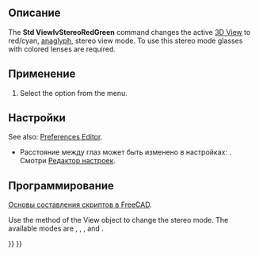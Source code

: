 <languages/>

{{Docnav/ru
|[[Std_SelBoundingBox/ru|Команда "Габариты"]]
|[[Std_ViewIvStereoQuadBuff/ru|Команда "Четверная буферизация стерео"]]
|[[Std_View_Menu/ru|Меню "Вид"]]
|IconL=Std_SelBoundingBox.svg
|IconR=Std_ViewIvStereoQuadBuff.svg
|IconC=Freecad.svg
}}

{{GuiCommand/ru
|Name/ru=Стерео красный/голубой
|Name=Std_ViewIvStereoRedGreen
|MenuLocation=Вид → Стерео → Стерео красный/голубой
|Workbenches=Все
|SeeAlso=[[Std_ViewIvStereoQuadBuff/ru|Четверная буферизация стерео]], [[Std_ViewIvStereoInterleavedRows/ru|Стерео с чередованием строк]], [[Std_ViewIvStereoInterleavedColumns/ru|Стерео с чередованием столбцов]], [[Std_ViewIvStereoOff/ru|Выключить стерео]]
}}

<span id="Description"></span>
==Описание==

The '''Std ViewIvStereoRedGreen''' command changes the active [[3D_View|3D View]] to red/cyan, [https://en.wikipedia.org/wiki/Anaglyph_3D anaglyph], stereo view mode. To use this stereo mode glasses with colored lenses are required.

<span id="Usage"></span>
==Применение==

# Select the {{MenuCommand|View → Stereo → [[Image:Std_ViewIvStereoRedGreen.svg|16px]] Stereo Red/Cyan}} option from the menu.

<span id="Preferences"></span>
==Настройки==

See also: [[Preferences_Editor|Preferences Editor]].

<div class="mw-translate-fuzzy">
* Расстояние между глаз может быть изменено в настройках: {{MenuCommand|Правка → Настройки... → Отображение → Трёхмерный вид → Расстояние между глаз для стерео режима}}. Смотри [[Preferences_Editor/ru#3D_View|Редактор настроек]].
</div>

<span id="Scripting"></span>
==Программирование==

<div class="mw-translate-fuzzy">
{{Emphasis|Смотрите так же:}} [[FreeCAD_Scripting_Basics/ru|Основы составления скриптов в FreeCAD]].
</div>

Use the {{incode|setStereoType}} method of the View object to change the stereo mode. The available modes are {{incode|"Anaglyph"}}, {{incode|"QuadBuffer"}}, {{incode|"InterleavedRows"}}, {{incode|"InterleavedColumns"}} and {{incode|"None"}}.

{{Code|code=
import FreeCADGui

view = FreeCADGui.ActiveDocument.ActiveView
view.setStereoType("Anaglyph")
view.getStereoType()
}}


{{Docnav/ru
|[[Std_SelBoundingBox/ru|Команда "Габариты"]]
|[[Std_ViewIvStereoQuadBuff/ru|Команда "Четверная буферизация стерео"]]
|[[Std_View_Menu/ru|Меню "Вид"]]
|IconL=Std_SelBoundingBox.svg
|IconR=Std_ViewIvStereoQuadBuff.svg
|IconC=Freecad.svg
}}

{{Std_Base_navi{{#translation:}}}}
{{Userdocnavi{{#translation:}}}}